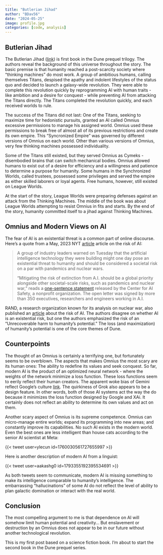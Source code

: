 ```yaml
---
title: "Butlerian Jihad"
author: "BDav56"
date: "2024-05-25"
image: profile.jpg
categories: [code, analysis]
---
```


## Butlerian Jihad

The Butlerian Jihad ([link](https://www.amazon.com/Dune-Butlerian-Jihad-Legends-Trilogy/dp/0765340771)) is first book in the Dune prequel trilogy. The authors reveal the background of this universe throughout the story. The basic premise is that humanity reached a post-scarcity society where "thinking machines" do most work. A group of ambitious humans, calling themselves Titans, despised the apathy and indolent lifestyles of the status quo and decided to launch a galaxy-wide revolution. They were able to complete this revolution quickly by reprogramming AI with human traits - like ambition and a desire for conquest - while preventing AI from attacking the Titans directly. The Titans completed the revolution quickly, and each received worlds to rule.

The success of the Titans did not last: One of the Titans, seeking to maximize time for hedonistic pursuits, granted an AI called Omnius excessive permissions to manage his assigned world. Omnius used these permissions to break free of almost all of its previous restrictions and create its own empire. This "Syncronized Empire" was governed by different versions of Omnius on each world. Other than various versions of Omnius, very few thinking machines possessed individuality. 

Some of the Titans still existed, but they served Omnius as Cymeks - disembodied brains that can switch mechanical bodies. Omnius allowed humans to exist out of a desire for efficiency and a willingness and patience to determine a purpose for humanity. Some humans in the Synchronized Worlds, called trustees, possessed some privileges and served the empire as either skilled laborers or loyal agents. Free humans, however, still existed on League Worlds. 

At the start of the story, League Worlds were preparing defenses against an attack from the Thinking Machines. The middle of the book was about League Worlds attempting to resist Omnius in fits and starts. By the end of the story, humanity committed itself to a jihad against Thinking Machines. 

## Omnius and Modern Views on AI

The fear of AI is an existential threat is a common part of online discourse. Here's a quote from a May, 2023 NYT [article](https://www.nytimes.com/2023/05/30/technology/ai-threat-warning.html) article on the risk of AI:

> A group of industry leaders warned on Tuesday that the artificial intelligence technology they were building might one day pose an existential threat to humanity and should be considered a societal risk on a par with pandemics and nuclear wars.
>
> “Mitigating the risk of extinction from A.I. should be a global priority alongside other societal-scale risks, such as pandemics and nuclear war,” reads a [one-sentence statement](https://www.safe.ai/statement-on-ai-risk) released by the Center for AI Safety, a nonprofit organization. The open letter was signed by more than 350 executives, researchers and engineers working in A.I.

RAND, a research organization known for its analysis on nuclear war, also published an [article](https://www.safe.ai/statement-on-ai-risk) about the risk of AI. The authors disagree on whether AI is an existential risk, but one the authors emphasized the risk of an "Unrecoverable harm to humanity's potential." The loss (and maximization) of humanity's potential is one of the core themes of Dune. 

## Counterpoints

The thought of an Omnius is certainly a terrifying one, but fortunately seems to be overblown. The aspects that makes Omnius the most scary are its human ones: The ability to redefine its values and seek conquest. So far, modern AI is the product of an optimized neural network - where the weights of the network minimize a loss function. These loss functions seem to eerily reflect their human creators. The apparent woke bias of Gemini reflect Google's culture [link](https://www.thefp.com/p/ex-google-employees-woke-gemini-culture-broken). The quirkiness of Grok also appears to be a design feature. In other words, both of those AI systems act the way the do because it minimizes the loss function designed by Google and XAi. It certainly does not reflect an ability to determine its own values and act on them.

Another scary aspect of Omnius is its supreme competence. Omnius can micro-manage entire worlds; expand its programming into new areas; and constantly improve its capabilities. No such AI exists in the modern world. Even the best ones are less intelligent than house cats according to the senior AI scientist at Meta:

{{< tweet user=ylecun id=1760030561727655997 >}}

Here is another description of modern AI from a linguist:

{{< tweet user=aakashg0 id=1793355192395534691 >}}

As both tweets seem to communicate, modern AI is missing something to make its intelligence comparable to humanity's intelligence. The embarrassing "hallucinations" of some AI do not reflect the level of ability to plan galactic domination or interact with the real world.

## Conclusion

The most compelling argument to me is that dependence on AI will somehow limit human potential and creativity... But enslavement or destruction by an Omnius does not appear to be in our future without another technological revolution.

This is my first post based on a science fiction book. I'm about to start the second book in the Dune prequel series.
